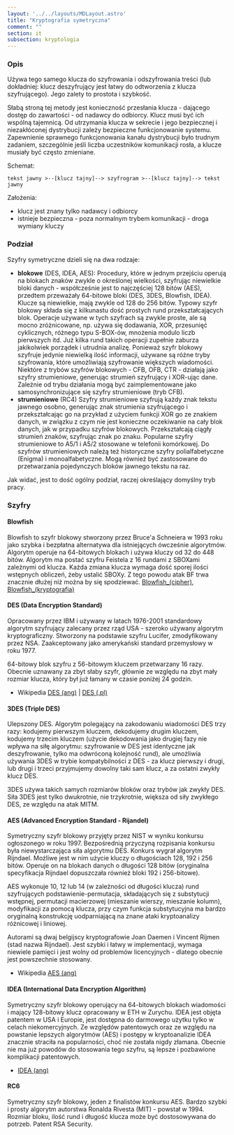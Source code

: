 ```yaml
---
layout: '../../layouts/MDLayout.astro'
title: "Kryptografia symetryczna"
comment: ""
section: it
subsection: kryptologia
---
```


### Opis

Używa tego samego klucza do szyfrowania i odszyfrowania treści (lub dokładniej: klucz deszyfrujący jest łatwy do odtworzenia z klucza szyfrującego). Jego zalety to prostota i szybkość.

Słabą stroną tej metody jest konieczność przesłania klucza - dającego dostęp do zawartości - od nadawcy do odbiorcy. Klucz musi być ich wspólną tajemnicą. Od utrzymania klucza w sekrecie i jego bezpiecznej i niezakłóconej dystrybucji zależy bezpieczne funkcjonowanie systemu. Zapewnienie sprawnego funkcjonowania kanału dystrybucji było trudnym zadaniem, szczególnie jeśli liczba uczestników komunikacji rosła, a klucze musiały być często zmieniane.

Schemat:

```
tekst jawny >--[klucz tajny]--> szyfrogram >--[klucz tajny]--> tekst jawny
```

Założenia:

- klucz jest znany tylko nadawcy i odbiorcy
- istnieje bezpieczna - poza normalnym trybem komunikacji - droga wymiany kluczy

### Podział

Szyfry symetryczne dzieli się na dwa rodzaje: 

- **blokowe** (DES, IDEA, AES): Procedury, które w jednym przejściu operują na blokach znaków zwykle o określonej wielkości, szyfrując niewielkie bloki danych - współcześnie jest to najczęściej 128 bitów (AES), przedtem przeważały 64-bitowe bloki (DES, 3DES, Blowfish, IDEA). Klucze są niewielkie, mają zwykle od 128 do 256 bitów. Typowy szyfr blokowy składa się z kilkunastu dość prostych rund przekształcających blok. Operacje używane w tych szyfrach są zwykle proste, ale są mocno zróżnicowane, np. używa się dodawania, XOR, przesunięć cyklicznych, różnego typu S-BOX-ów, mnożenia modulo liczb pierwszych itd. Już kilka rund takich operacji zupełnie zaburza jakikolwiek porządek i utrudnia analizę. Ponieważ szyfr blokowy szyfruje jedynie niewielką ilość informacji, używane są różne tryby szyfrowania, które umożliwiają szyfrowanie większych wiadomości. Niektóre z trybów szyfrów blokowych - CFB, OFB, CTR - działają jako szyfry strumieniowe, generując strumień szyfrujący i XOR-ując dane. Zależnie od trybu działania mogą być zaimplementowane jako samosynchronizujące się szyfry strumieniowe (tryb CFB).
- **strumieniowe** (RC4) Szyfry strumieniowe szyfrują każdy znak tekstu jawnego osobno, generując znak strumienia szyfrującego i przekształcając go na przykład z użyciem funkcji XOR go ze znakiem danych, w związku z czym nie jest konieczne oczekiwanie na cały blok danych, jak w przypadku szyfrów blokowych. Przekształcają ciągły strumień znaków, szyfrując znak po znaku. Popularne szyfry strumieniowe to A5/1 i A5/2 stosowane w telefonii komórkowej. Do szyfrów strumieniowych należą też historyczne szyfry polialfabetyczne (Enigma) i monoalfabetyczne. Mogą również być zastosowane do przetwarzania pojedynczych bloków jawnego tekstu na raz. 

Jak widać, jest to dość ogólny podział, raczej określający domyślny tryb pracy.

### Szyfry

#### Blowfish

Blowfish to szyfr blokowy stworzony przez Bruce'a Schneiera w 1993 roku jako szybka i bezpłatna alternatywa dla istniejących ówcześnie algorytmów. Algorytm operuje na 64-bitowych blokach i używa kluczy od 32 do 448 bitów. Algorytm ma postać szyfru Feistela z 16 rundami z SBOXami zależnymi od klucza. Każda zmiana klucza wymaga dość sporej ilości wstępnych obliczeń, żeby ustalić SBOXy. Z tego powodu atak BF trwa znacznie dłużej niż można by się spodziewać.
[Blowfish_(cipher)](http://en.wikipedia.org/wiki/Blowfish_(cipher)), [Blowfish_(kryptografia)](http://pl.wikipedia.org/wiki/Blowfish_(kryptografia))

#### DES (Data Encryption Standard)

Opracowany przez IBM i używany w latach 1976-2001 standardowy algorytm szyfrujący zalecany przez rząd USA - szeroko używany algorytm kryptograficzny. Stworzony na podstawie szyfru Lucifer, zmodyfikowany przez NSA. Zaakceptowany jako amerykański standard przemysłowy w roku 1977.

64-bitowy blok szyfru z 56-bitowym kluczem przetwarzany 16 razy. Obecnie uznawany za zbyt słaby szyfr, głównie ze względu na zbyt mały rozmiar klucza, który był już łamany w czasie poniżej 24 godzin.

- Wikipedia [DES (ang)](http://en.wikipedia.org/wiki/DES) | [DES (.pl)](http://pl.wikipedia.org/wiki/DES)

#### 3DES (Triple DES)

Ulepszony DES. Algorytm polegający na zakodowaniu wiadomości DES trzy razy: kodujemy pierwszym kluczem, dekodujemy drugim kluczem, kodujemy trzecim kluczem (użycie dekodowania jako drugiej fazy nie wpływa na siłę algorytmu: szyfrowanie w DES jest identyczne jak deszyfrowanie, tylko ma odwróconą kolejność rund), ale umożliwia używania 3DES w trybie kompatybilności z DES - za klucz pierwszy i drugi, lub drugi i trzeci przyjmujemy dowolny taki sam klucz, a za ostatni zwykły klucz DES.

3DES używa takich samych rozmiarów bloków oraz trybów jak zwykły DES. Siła 3DES jest tylko dwukrotnie, nie trzykrotnie, większa od siły zwykłego DES, ze względu na atak MITM.

#### AES (Advanced Encryption Standard - Rijandel)

Symetryczny szyfr blokowy przyjęty przez NIST w wyniku konkursu ogłoszonego w roku 1997. Bezpośrednią przyczyną rozpisania konkursu była niewystarczająca siła algorytmu DES. Konkurs wygrał algorytm Rijndael. Możliwe jest w nim użycie kluczy o długościach 128, 192 i 256 bitów. Operuje on na blokach danych o długości 128 bitów (oryginalna specyfikacja Rijndael dopuszczała również bloki 192 i 256-bitowe).

AES wykonuje 10, 12 lub 14 (w zależności od długości klucza) rund szyfrujących podstawienie-permutacja, składających się z substytucji wstępnej, permutacji macierzowej (mieszanie wierszy, mieszanie kolumn), modyfikacji za pomocą klucza, przy czym funkcja substytucyjna ma bardzo oryginalną konstrukcję uodparniającą na znane ataki kryptoanalizy różnicowej i liniowej.

Autorami są dwaj belgijscy kryptografowie Joan Daemen i Vincent Rijmen (stad nazwa Rijndael). Jest szybki i łatwy w implementacji, wymaga niewiele pamięci i jest wolny od problemów licencyjnych - dlatego obecnie jest powszechnie stosowany.

- Wikipedia [AES (ang)](http://en.wikipedia.org/wiki/AES)

#### IDEA (International Data Encryption Algorithm)

Symetryczny szyfr blokowy operujący na 64-bitowych blokach wiadomości i mający 128-bitowy klucz opracowany w ETH w Zurychu. IDEA jest objęta patentem w USA i Europie, jest dostępna do darmowego użytku tylko w celach niekomercyjnych. Ze względów patentowych oraz ze względu na powstanie lepszych algorytmów (AES) i postępy w kryptoanalizie IDEA znacznie straciła na popularności, choć nie została nigdy złamana. Obecnie nie ma już powodów do stosowania tego szyfru, są lepsze i pozbawione komplikacji patentowych.

- [IDEA (ang)](http://en.wikipedia.org/wiki/International_Data_Encryption_Algorithm)

#### RC6

Symetryczny szyfr blokowy, jeden z finalistów konkursu AES. Bardzo szybki i prosty algorytm autorstwa Ronalda Rivesta (MIT) - powstał w 1994. Rozmiar bloku, ilość rund i długość klucza może być dostosowywana do potrzeb. Patent RSA Security.